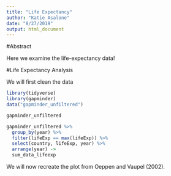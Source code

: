 ```yaml
---
title: "Life Expectancy"
author: "Katie Asalone"
date: "8/27/2019"
output: html_document
---
```



#Abstract

Here we examine the life-expectancy data! 

#Life Expectancy Analysis

We will first clean the data

```r
library(tidyverse)
library(gapminder)
data("gapminder_unfiltered")
```

```r
gapminder_unfiltered
```

```r
gapminder_unfiltered %>%
  group_by(year) %>%
  filter(lifeExp == max(lifeExp)) %>%
  select(country, lifeExp, year) %>%
  arrange(year) ->
  sum_data_lifeexp
```


We will now recreate the plot from Oeppen and Vaupel (2002).

```r

```

